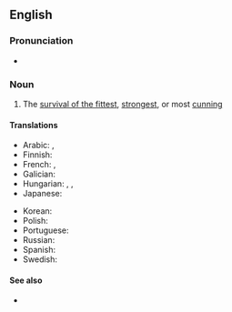 ==English==
{{wikipedia}}

===Pronunciation===
* {{audio|en|En-au-law of the jungle.ogg|Audio (AU)}}

===Noun===
{{en-noun|?}}

# {{lb|en|idiomatic}} The [[survival of the fittest]], [[strongest]], or most [[cunning]]

====Translations====
{{trans-top|The survival of the fittest}}
* Arabic: {{t|ar|شريعَة الغاب|f}}, {{t|ar|قانون الغابَة|m}}
* Finnish: {{t|fi|viidakon laki}}
* French: {{t+|fr|loi de la jungle|f}}, {{t|fr|loi du plus fort|f}}
* Galician: {{t|gl|lei da selva|f}}
* Hungarian: {{t|hu|a dzsungel törvénye}}, {{t|hu|farkasok törvénye}}, {{t|hu|farkastörvény}}
* Japanese: {{t+|ja|弱肉強食|tr=jakuniku kyōshoku}}
{{trans-mid}}
* Korean: {{t+|ko|약육강식(弱肉强食)}}
* Polish: {{t+|pl|prawo dżungli}}
* Portuguese: {{t|pt|lei da selva|f}}
* Russian: {{t+|ru|зако́н джу́нглей|m}}
* Spanish: {{t|es|ley de la selva|f}}
* Swedish: {{t|sv|djungelns lag}}
{{trans-bottom}}

====See also====
* {{l|en|free-for-all}}